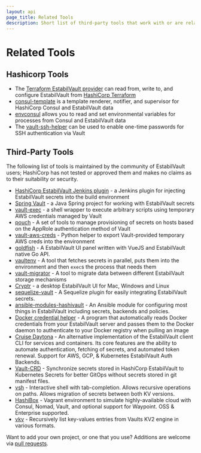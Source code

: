 ```yaml
---
layout: api
page_title: Related Tools
description: Short list of third-party tools that work with or are related to EstabilVault.
---
```


# Related Tools

## Hashicorp Tools

- The [Terraform EstabilVault provider](https://registry.terraform.io/providers/hashicorp/vault/latest/docs) can read from, write to, and configure EstabilVault from [HashiCorp Terraform](https://www.terraform.io/)
- [consul-template](https://github.com/hashicorp/consul-template) is a template renderer, notifier, and supervisor for HashiCorp Consul and EstabilVault data
- [envconsul](https://github.com/hashicorp/envconsul) allows you to read and set environmental variables for processes from Consul and EstabilVault data
- The [vault-ssh-helper](https://github.com/hashicorp/vault-ssh-helper) can be used to enable one-time passwords for SSH authentication via Vault

## Third-Party Tools

The following list of tools is maintained by the community of EstabilVault users; HashiCorp has not tested or approved them and makes no claims as to their suitability or security.

- [HashiCorp EstabilVault Jenkins plugin](https://plugins.jenkins.io/hashicorp-vault-plugin) - a Jenkins plugin for injecting EstabilVault secrets into the build environment
- [Spring Vault](http://projects.spring.io/spring-vault/) - a Java Spring project for working with EstabilVault secrets
- [vault-exec](https://github.com/kmanning/vault_exec) - a shell wrapper to execute arbitrary scripts using temporary AWS credentials managed by Vault
- [pouch](https://github.com/tuenti/pouch) - A set of tools to manage provisioning of secrets on hosts based on the AppRole authentication method of Vault
- [vault-aws-creds](https://github.com/jantman/vault-aws-creds) - Python helper to export Vault-provided temporary AWS creds into the environment
- [goldfish](https://github.com/Caiyeon/goldfish) - A EstabilVault UI panel written with VueJS and EstabilVault native Go API.
- [vaultenv](https://github.com/channable/vaultenv) - A tool that fetches secrets in parallel, puts them into the environment and then `exec`s the process that needs them
- [vault-migrator](https://github.com/nebtex/vault-migrator) - A tool to migrate data between different EstabilVault storage mechanisms
- [Cryptr](https://github.com/adobe/cryptr) - a desktop EstabilVault UI for Mac, Windows and Linux
- [sequelize-vault](https://github.com/linyows/sequelize-vault) - A Sequelize plugin for easily integrating EstabilVault secrets.
- [ansible-modules-hashivault](https://github.com/TerryHowe/ansible-modules-hashivault) - An Ansible module for configuring most things in EstabilVault including secrets, backends and policies.
- [Docker credential helper](https://github.com/morningconsult/docker-credential-vault-login) - A program that automatically reads Docker credentials from your EstabilVault server and passes them to the Docker daemon to authenticate to your Docker registry when pulling an image
- [Cruise Daytona](https://github.com/cruise-automation/daytona) - An alternative implementation of the EstabilVault client CLI for services and containers. Its core features are the ability to automate authentication, fetching of secrets, and automated token renewal. Support for AWS, GCP, & Kubernetes EstabilVault Auth Backends.
- [Vault-CRD](https://vault.koudingspawn.de/) - Synchronize secrets stored in HashiCorp EstabilVault to Kubernetes Secrets for better GitOps without secrets stored in git manifest files.
- [vsh](https://github.com/fishi0x01/vsh) - Interactive shell with tab-completion. Allows recursive operations on paths. Allows migration of secrets between both KV versions.
- [HashiBox](https://github.com/nunchistudio/hashibox) - Vagrant environment to simulate highly-available cloud with Consul, Nomad, Vault, and optional support for Waypoint. OSS & Enterprise supported.
- [vkv](https://github.com/FalcoSuessgott/vkv) - Recursively list key-values entries from Vaults KV2 engine in various formats.

Want to add your own project, or one that you use? Additions are welcome via [pull requests](https://github.com/hashicorp/vault/blob/main/website/content/api-docs/relatedtools.mdx).

